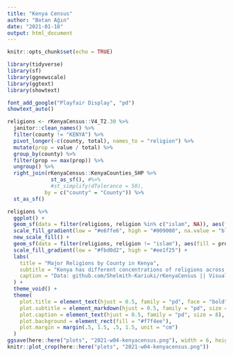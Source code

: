 ```yaml
---
title: "Kenya Census"
author: "Botan Ağın"
date: "2021-01-18"
output: html_document
---
```


```r
knitr::opts_chunk$set(echo = TRUE)
```

```r
library(tidyverse)
library(sf)
library(ggnewscale)
library(ggtext)
library(showtext)
```

```r
font_add_google("Playfair Display", "pd")
showtext_auto()
```

```r
religions <- rKenyaCensus::V4_T2.30 %>% 
  janitor::clean_names() %>% 
  filter(county != "KENYA") %>% 
  pivot_longer(-c(county, total), names_to = "religion") %>% 
  mutate(prop = value / total) %>% 
  group_by(county) %>% 
  filter(prop == max(prop)) %>% 
  ungroup() %>% 
  right_join(rKenyaCensus::KenyaCounties_SHP %>% 
              st_as_sf(), #%>% 
              #st_simplify(dTolerance = 50),
            by = c("county" = "County")) %>% 
  st_as_sf()
```

```r
religions %>% 
  ggplot() +
  geom_sf(data = filter(religions, religion %in% c("islam", NA)), aes(fill = prop), color = "white", size = .2, show.legend = FALSE) +
  scale_fill_gradient(low = "#e6ffe6", high = "#009000", na.value = "black") +
  new_scale_fill() +
  geom_sf(data = filter(religions, religion != "islam"), aes(fill = prop), color = "white", size = .2, show.legend = FALSE) +
  scale_fill_gradient(low = "#fbd0d2", high = "#ee1f25") +
  labs(
    title = "Major Religions by County in Kenya",
    subtitle = "Kenya has different concentrations of religions across the country. This shows<br> the dominant religion for each county, with red and green representing<br> <span style='color: #ee1f25'>__Christianity__</span> and <span style='color: #009000'>__Islam__</span> respectively. Darker tones represent<br> greater dominance. No data is available for __Nairobi City__,<br> therefore it is represented in black.",
    caption = "Data: github.com/Shelmith-Kariuki/rKenyaCensus || Visualization: Botan Ağın"
  ) +
  theme_void() +
  theme(
    plot.title = element_text(hjust = 0.5, family = "pd", face = "bold", size = 18),
    plot.subtitle = element_markdown(hjust = 0.5, family = "pd", size = 10),
    plot.caption = element_text(hjust = 0.5, family = "pd", size = 8),
    plot.background = element_rect(fill = "#f7f4ee"),
    plot.margin = margin(.5, 1.5, .5, 1.5, unit = "cm")
  )
ggsave(here::here("plots", "2021-w04-kenyacensus.png"), width = 6, height = 8, dpi = 500)
knitr::plot_crop(here::here("plots", "2021-w04-kenyacensus.png"))
```